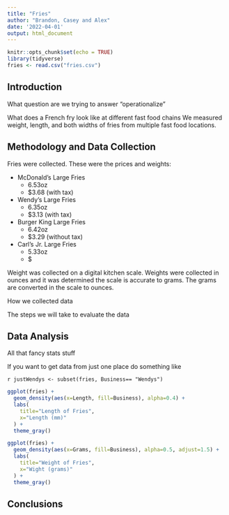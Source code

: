 ```yaml
---
title: "Fries"
author: "Brandon, Casey and Alex"
date: '2022-04-01'
output: html_document
---
```


```r
knitr::opts_chunk$set(echo = TRUE)
library(tidyverse)
fries <- read.csv("fries.csv")
```

## Introduction

What question are we trying to answer "operationalize"

What does a French fry look like at different fast food chains We measured weight, length, and both widths of fries from multiple fast food locations.

## Methodology and Data Collection


Fries were  collected. These were the prices and weights:

- McDonald's Large Fries
  - 6.53oz
  - $3.68 (with tax)
	
- Wendy's Large Fries
  - 6.35oz
  - $3.13 (with tax)

- Burger King Large Fries
  - 6.42oz
  - $3.29 (without tax)

- Carl's Jr. Large Fries
	- 5.33oz
	- $
	
	
Weight was collected on a digital kitchen scale. Weights were collected in ounces and it was determined the scale is accurate to grams. The grams are converted in the scale to ounces.

How we collected data

The steps we will take to evaluate the data

## Data Analysis
All that fancy stats stuff

If you want to get data from just one place do something like 

`r justWendys <- subset(fries, Business== "Wendys")`



```r
ggplot(fries) +
  geom_density(aes(x=Length, fill=Business), alpha=0.4) +
  labs(
    title="Length of Fries",
    x="Length (mm)"
  ) +
  theme_gray()

```

```r

ggplot(fries) +
  geom_density(aes(x=Grams, fill=Business), alpha=0.5, adjust=1.5) +
  labs(
    title="Weight of Fries",
    x="Wight (grams)"
  ) +
  theme_gray()
```



## Conclusions
